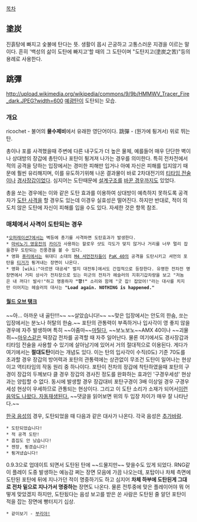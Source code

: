 [[목차]]
== 塗炭 ==
진흙탕에 빠지고 숯불에 탄다는 뜻.  생활이 몹시 곤궁하고 고통스러운 지경을 이르는 말이다. 흔히 '백성의 삶이 도탄에 빠지고'할 때의 그 도탄이며 "도탄지고(塗炭之苦)"등의 용례로 사용한다.

== 跳彈 ==
http://upload.wikimedia.org/wikipedia/commons/9/9b/HMMWV_Tracer_Fire_dark.JPEG?width=600
[[예광탄]]이 도탄되는 모습.
=== 개요 ===
ricochet - 불어의 '''물수제비'''에서 유래한 영단어이다.
跳彈 - (뭔가에 튕겨서) 위로 뛰는 탄.

총이나 포를 사격했을때 주변에 다른 내구도가 더 높은 물체, 예를들어 매우 단단한 벽이나 상대방의 장갑에 총탄이나 포탄이 튕겨져 나가는 경우를 의미한다. 특히 전차전에서 적의 공격을 당하는 입장에서는 경미한 피해만 입거나 아예 자신은 피해를 입지않기 때문에 훨씬 유리해지며, 이를 유도하기위해 나온 결과물이 바로 2차대전기의 [[티타임#s-3|티타임 전술]]이나 [[경사장갑]]이었다. 심지어는 도탄때문에 [[판터|설계구조를]] [[티거 2|바꾼 경우]]까지도 있었다.

총을 쏘는 경우에는 이와 같은 도탄 효과를 이용하여 상대방이 예측하지 못하도록 공격자가 [[도탄 사격]]을 할 경우도 있는데 이경우 실효성은 떨어진다. 하지만 반대로, 적이 의도치 않은 도탄에 자신이 피해를 입을 수도 있다. 자세한 것은 항목 참조.
=== 매체에서 사격이 도탄되는 경우 ===
 *[[오퍼레이션7]]에서는 벽등에 총기를 사격하면 도탄효과가 발생한다.
 * [[마비노기 영웅전]]의 [[카이(마비노기 영웅전)|카이]]가 사용하는 할로우 샷도 각도가 맞지 않거나 거리를 너무 멀리 잡을경우 도탄되는 진풍경을 볼 수 있다.
 * 영화 [[퓨리(영화)|퓨리]]에서는 워대디 소대의 [[M4 셔먼]]전차들이 [[PaK 40]]의 공격을 도탄시키고 셔먼의 포탄을 [[티거]]가 튕겨내는 장면이 나온다.
 * 영화 [wiki:"아르덴 대공세" 벌지 대전투]에서도 간접적으로 등장한다. 유명한 전차전 명장면에서 거피 상사가 전차장으로 있는 미군의 전차가 헤슬러의 지휘기갑차량을 보고 "저놈은 내 꺼다! 발사!"하고 명중하자 '''"깡!"''' 소리와 함께 "굿 잡! 잡았어!"라는 대사를 치지만 이어지는 헤슬러의 대사는 '''"Load again. NOTHING is happened."'''
==== '''[[월드 오브 탱크]]''' ====
'''{{{+2 도탄되었습니다!! }}}'''
'''{{{+1 이 하나로 모든것이 설명된다. }}}'''
~~아… 아까운 내 골탄!!!~~
~~살았습니다!~~
~~맞은 입장에서는 안도의 한숨, 쏘는 입장에서는 분노나 허탈의 한숨.~~
포탄의 관통력이 부족하거나 입사각이 영 좋지 않을 경우에 자주 발생하며 특히 ~~아줌마~~[[마틸다 전차|마틸다]], ~~보노보노~~AMX 40이나 ~~괴물쥐~~[[마우스 전차|마우스]]같은 떡장갑 전차를 공격할 때 자주 일어난다. 물론 여기에서도 경사장갑과 티타임 전술을 사용할 수 있기에 살아남기에 있어서 거의 절대적으로 이용된다. 게다가 여기에서는 '''절대도탄'''이라는 개념도 있다. 이는 탄의 입사각이 수직(0도) 기준 70도를 초과할 경우 장갑의 방어력과 포탄의 관통력에는 상관없이 무조건 도탄이 일어나는 현상이고 역티타임의 작동 원리 중 하나이다. 포탄이 전차의 장갑에 착탄하였을때 포탄의 구경이 장갑의 두께보다 클 경우 장갑의 경사진 정도를 완화하는 효과인 '구경우세성' 현상과는 양립할 수 없다. 동시에 발생할 경우 장갑대비 포탄구경이 3배 이상일 경우 구경우세성 현상이 우세하므로 관통되는 현상이다. 그리고 이 도탄 소리가 소재가 되어서[http://bgmstore.net/view/LhIWD 이런 음악도 나왔다. 자동재생된다.] ~~댓글을 읽어보면 위의 두 입장 차이가 매우 잘 나타난다.~~

[[방성준|한국 음성]]의 경우, 도탄되었을 때 다음과 같은 대사가 나온다. 각국 음성은 [[추가바람]].
 * 도탄되었습니다!
 * 적 공격 도탄!
 * 흠집도 안 났습니다!
 * 젠장, 튕겼습니다!
 * 튕겨냈습니다!

0.9.3으로 업데이트 되면서 도탄된 탄에 ~~드물지만~~ 맞을수도 있게 되었다. RNG같이 플레이 도중 발생하는 예능감 쩌는 장면 모음에 가끔 나오는데, 포탑이나 차체 측면에 도탄된 포탄에 뒤에 지나가던 적이 명중하기도 하고 심지어 '''차체 하부에 도탄된게 그대로 전차 밑으로 지나가서 명중하는''' 장면도 나온다. 물론 전투중에 맞은 플레이어야 뭐 어떻게 맞았겠지 하지만, 도탄됬다는 음성 보고를 받은 쏜 사람은 도탄된 줄 알던 포탄이 적을 잡는 장면에 빵터지기 십상.

 * 같이보기 - [[불이야!#s-4|부리야!]]

